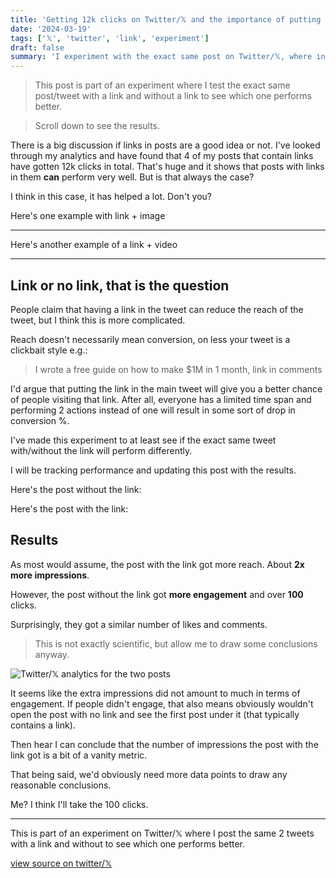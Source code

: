 ```yaml
---
title: 'Getting 12k clicks on Twitter/𝕏 and the importance of putting your link in the tweet'
date: '2024-03-19'
tags: ['𝕏', 'twitter', 'link', 'experiment']
draft: false
summary: 'I experiment with the exact same post on Twitter/𝕏, where in one I put a link in the tweet and in the other I add the links in the comments.'
---
```


<ContentPieceWrapper>

> This post is part of an experiment where I test the exact same post/tweet with a link and without a link to see which one performs better.

> Scroll down to see the results.

There is a big discussion if links in posts are a good idea or not.
I've looked through my analytics and have found that 4 of my posts that contain links have gotten 12k clicks in total. That's huge and it shows that posts with links in them **can** perform very well. But is that always the case?

I think in this case, it has helped a lot. Don't you?

Here's one example with link + image

<EmbedTweet tweetId="1724712878278586852" />

---

Here's another example of a link + video

<EmbedTweet tweetId="1716016319714165116" />

</ContentPieceWrapper>

---

## Link or no link, that is the question

People claim that having a link in the tweet can reduce the reach of the tweet, but I think this is more complicated.

Reach doesn't necessarily mean conversion, on less your tweet is a clickbait style e.g.:

> I wrote a free guide on how to make $1M in 1 month, link in comments

I'd argue that putting the link in the main tweet will give you a better chance of people visiting that link. After all, everyone has a limited time span and performing 2 actions instead of one will result in some sort of drop in conversion %.

I've made this experiment to at least see if the exact same tweet with/without the link will perform differently.

I will be tracking performance and updating this post with the results.

Here's the post without the link:

<EmbedTweet tweetId="1769975604047380561" />

Here's the post with the link:

<EmbedTweet tweetId="1770353592035422313" />

## Results

As most would assume, the post with the link got more reach.
About **2x more impressions**.

However, the post without the link got **more engagement** and over **100** clicks.

Surprisingly, they got a similar number of likes and comments.

> This is not exactly scientific, but allow me to draw some conclusions anyway.

![Twitter/𝕏 analytics for the two posts](/static/images/twitter-loink-or-no-link.webp)

It seems like the extra impressions did not amount to much in terms of engagement. If people didn't engage, that also means obviously wouldn't open the post with no link and see the first post under it (that typically contains a link).

Then hear I can conclude that the number of impressions the post with the link got is a bit of a vanity metric.

That being said, we'd obviously need more data points to draw any reasonable conclusions.

Me? I think I'll take the 100 clicks.

---

This is part of an experiment on Twitter/𝕏 where I post the same 2 tweets with a link and without to see which one performs better.

[view source on twitter/𝕏](https://twitter.com/d4m1n/status/1769975604047380561)
